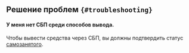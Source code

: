 
<Check/>

## Решение проблем `{#troubleshooting}`

#### У меня нет СБП среди способов вывода.

Чтобы вывести средства через СБП, вы должны подтвердить статус [самозанятого](../../self-employed/about).
